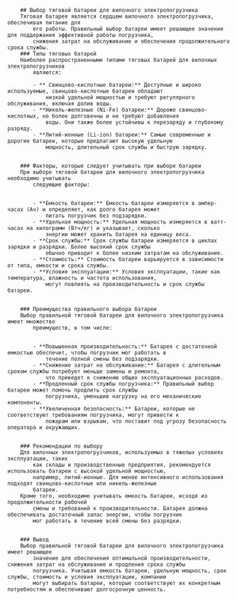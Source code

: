 

		## Выбор тяговой батареи для вилочного электропогрузчика
		Тяговая батарея является сердцем вилочного электропогрузчика, обеспечивая питание для
			его работы. Правильный выбор батареи имеет решающее значение для поддержания эффективной работы погрузчика,
			снижения затрат на обслуживание и обеспечения продолжительного срока службы.
		### Типы тяговых батарей
		Наиболее распространенными типами тяговых батарей для вилочных электропогрузчиков
			являются:

			- ** Свинцово-кислотные батареи:** Доступные и широко используемые, свинцово-кислотные батареи обладают
				низкой удельной мощностью и требуют регулярного обслуживания, включая долив воды.
			- **Никель-железные (Ni-Fe) батареи:** Дороже свинцово-кислотных, но более долговечны и не требуют добавления
				воды. Они также более устойчивы к перезаряду и глубокому разряду.
			- **Литий-ионные (Li-ion) батареи:** Самые современные и дорогие батареи, которые предлагают высокую удельную
				мощность, длительный срок службы и быструю зарядку.


		### Факторы, которые следует учитывать при выборе батареи
		При выборе тяговой батареи для вилочного электропогрузчика необходимо учитывать
			следующие факторы:


			- **Емкость батареи:** Емкость батареи измеряется в ампер-часах (Ач) и определяет, как долго батарея может
				питать погрузчик без подзарядки.
			- **Удельная мощность:** Удельная мощность измеряется в ватт-часах на килограмм (Втч/кг) и указывает, сколько
				энергии может хранить батарея на единицу веса.
			- **Срок службы:** Срок службы батареи измеряется в циклах зарядки и разрядки. Более высокий срок службы
				обычно приводит к более низким затратам на обслуживание.
			- **Стоимость:** Стоимость батареи варьируется в зависимости от типа, емкости и срока службы.
			- **Условия эксплуатации:** Условия эксплуатации, такие как температура, влажность и частота использования,
				могут повлиять на производительность и срок службы батареи.


		### Преимущества правильного выбора батареи
		Выбор правильной тяговой батареи для вилочного электропогрузчика имеет множество
			преимуществ, в том числе:


			- **Повышенная производительность:** Батарея с достаточной емкостью обеспечит, чтобы погрузчик мог работать в
				течение полной смены без подзарядки.
			- **Снижение затрат на обслуживание:** Батарея с длительным сроком службы потребует меньше замены и ремонта,
				что приведет к снижению общих эксплуатационных расходов.
			- **Продленный срок службы погрузчика:** Правильный выбор батареи может помочь продлить срок службы
				погрузчика, уменьшив нагрузку на его механические компоненты.
			- **Увеличенная безопасность:** Батареи, которые не соответствуют требованиям погрузчика, могут привести к
				пожарам или взрывам, что поставит под угрозу безопасность оператора и окружающих.


		### Рекомендации по выбору
		Для вилочных электропогрузчиков, используемых в тяжелых условиях эксплуатации, таких
			как склады и производственные предприятия, рекомендуется использовать батареи с высокой удельной мощностью,
			например, литий-ионные. Для менее интенсивного использования подходят свинцово-кислотные или никель-железные
			батареи.
		Кроме того, необходимо учитывать емкость батареи, исходя из продолжительности рабочей
			смены и требований к производительности. Батарея должна обеспечивать достаточный запас энергии, чтобы погрузчик
			мог работать в течение всей смены без разрядки.


		### Вывод
		Выбор правильной тяговой батареи для вилочного электропогрузчика имеет решающее
			значение для обеспечения оптимальной производительности, снижения затрат на обслуживание и продления срока службы
			погрузчика. Учитывая емкость батареи, удельную мощность, срок службы, стоимость и условия эксплуатации, компании
			могут выбирать батареи, которые соответствуют их конкретным потребностям и обеспечивают долгосрочную ценность.



